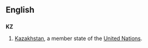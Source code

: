 ==English==
==={{abbreviation}}===
'''KZ'''
#[[Kazakhstan]], a member state of the [[United Nations]].